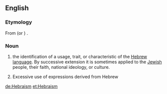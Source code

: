 ==English==

===Etymology===
From {{etyl|la}} {{term|hebraeus|lang=la}} (or {{etyl|grc}} {{term|sc=polytonic|Ἑβραῖος|tr=hebraios|lang=grc}}) {{suffix||ism}}.

===Noun===
{{en-noun|-}}

# the identification of a usage, trait, or characteristic of the [[Hebrew language]]. By successive extension it is sometimes applied to the [[Jewish]] people, their faith, national ideology, or culture.
# {{rhetoric}} Excessive use of expressions derived from Hebrew

[[de:Hebraism]]
[[et:Hebraism]]